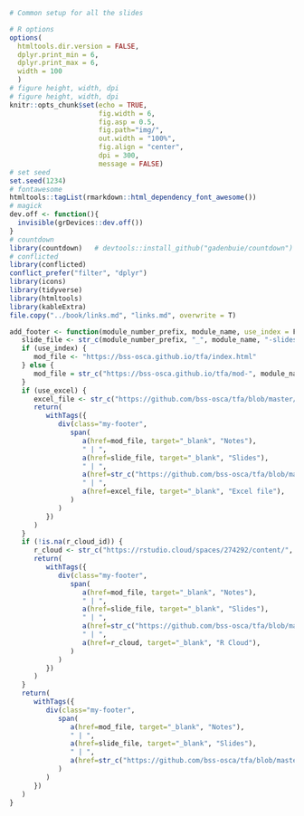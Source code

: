 ```r
# Common setup for all the slides

# R options
options(
  htmltools.dir.version = FALSE,
  dplyr.print_min = 6, 
  dplyr.print_max = 6,
  width = 100
  )
# figure height, width, dpi
# figure height, width, dpi
knitr::opts_chunk$set(echo = TRUE, 
                      fig.width = 6, 
                      fig.asp = 0.5,
                      fig.path="img/",
                      out.width = "100%",
                      fig.align = "center",
                      dpi = 300,
                      message = FALSE)
# set seed
set.seed(1234)
# fontawesome
htmltools::tagList(rmarkdown::html_dependency_font_awesome())
# magick
dev.off <- function(){
  invisible(grDevices::dev.off())
}
# countdown
library(countdown)   # devtools::install_github("gadenbuie/countdown")
# conflicted
library(conflicted)
conflict_prefer("filter", "dplyr")
library(icons)
library(tidyverse)
library(htmltools)
library(kableExtra)
file.copy("../book/links.md", "links.md", overwrite = T)

add_footer <- function(module_number_prefix, module_name, use_index = F, use_excel = F, r_cloud_id = NA) {
   slide_file <- str_c(module_number_prefix, "_", module_name, "-slides.html")
   if (use_index) {
      mod_file <- "https://bss-osca.github.io/tfa/index.html"
   } else {
      mod_file = str_c("https://bss-osca.github.io/tfa/mod-", module_name)
   }
   if (use_excel) {
      excel_file <- str_c("https://github.com/bss-osca/tfa/blob/master/vba/vba-template.xlsm")
      return(
         withTags({
            div(class="my-footer",
               span(
                  a(href=mod_file, target="_blank", "Notes"), 
                  " | ",
                  a(href=slide_file, target="_blank", "Slides"),    
                  " | ",
                  a(href=str_c("https://github.com/bss-osca/tfa/blob/master/slides/", module_number_prefix, "_", module_name, "-slides.Rmd"), target="_blank", "Source"),  
                  " | ",
                  a(href=excel_file, target="_blank", "Excel file"),    
               )
            )
         })   
      )
   } 
   if (!is.na(r_cloud_id)) {
      r_cloud <- str_c("https://rstudio.cloud/spaces/274292/content/", r_cloud_id)
      return(
         withTags({
            div(class="my-footer",
               span(
                  a(href=mod_file, target="_blank", "Notes"), 
                  " | ",
                  a(href=slide_file, target="_blank", "Slides"),    
                  " | ",
                  a(href=str_c("https://github.com/bss-osca/tfa/blob/master/slides/", module_number_prefix, "_", module_name, "-slides.Rmd"), target="_blank", "Source"),  
                  " | ",
                  a(href=r_cloud, target="_blank", "R Cloud"),    
               )
            )
         })   
      )
   } 
   return(
      withTags({
         div(class="my-footer",
            span(
               a(href=mod_file, target="_blank", "Notes"), 
               " | ",
               a(href=slide_file, target="_blank", "Slides"),    
               " | ",
               a(href=str_c("https://github.com/bss-osca/tfa/blob/master/slides/", module_number_prefix, "_", module_name, "-slides.Rmd"), target="_blank", "Source") 
            )
         )
      })   
   )
}


```
